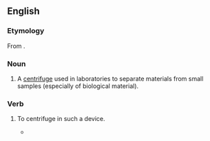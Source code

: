 ==English==

===Etymology===
From {{prefix|en|micro|centrifuge}}.

===Noun===
{{en-noun}}

# A [[centrifuge]] used in laboratories to separate materials from small samples (especially of biological material).

===Verb===
{{en-verb}}

# {{lb|en|transitive}} To centrifuge in such a device.
#* {{quote-journal|en|date=February 4, 2016|author=|title=Use of De Novo Transcriptome Libraries to Characterize a Novel Oleaginous Marine Chlorella Species during the Accumulation of Triacylglycerols|journal=PLOS ONE|url=http://journals.plos.org/plosone/article?id=10.1371/journal.pone.0147527|doi=10.1371/journal.pone.0147527|volume=|issue=|pages=
|passage=Cell suspensions in RNA''later'' were '''microcentrifuged''' for one minute at 20,000 × ''g'', and the pellets were re-suspended in the kit-provided buffer RLT. }}